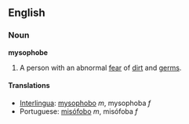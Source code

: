 ==English==

===Noun===
'''mysophobe'''

#A person with an abnormal [[fear]] of [[dirt]] and [[germ]]s.

====Translations====
*[[Interlingua]]: [[mysophobo]] ''m'', mysophoba ''f''
*Portuguese: [[misófobo]] ''m'', misófoba ''f''